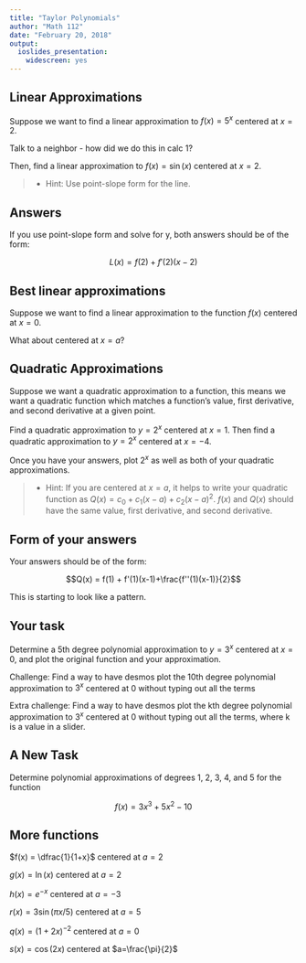```yaml
---
title: "Taylor Polynomials"
author: "Math 112"
date: "February 20, 2018"
output: 
  ioslides_presentation: 
    widescreen: yes
---
```


## Linear Approximations

Suppose we want to find a linear approximation to $f(x) = 5^x$ centered at $x=2$.

Talk to a neighbor - how did we do this in calc 1?

Then, find a linear approximation to $f(x)=\sin(x)$ centered at $x=2$.

>- Hint: Use point-slope form for the line.

## Answers

If you use point-slope form and solve for y, both answers should be of the form:

$$L(x) = f(2)+f'(2)(x-2)$$

## Best linear approximations

Suppose we want to find a linear approximation to the function $f(x)$ centered at $x=0$.

What about centered at $x=a$?

## Quadratic Approximations

Suppose we want a quadratic approximation to a function, this means we want a quadratic function which matches a function's value, first derivative, and second derivative at a given point.

Find a quadratic approximation to $y = 2^x$ centered at $x=1$. Then find a quadratic approximation to $y = 2^x$ centered at $x=-4$.

Once you have your answers, plot $2^x$ as well as both of your quadratic approximations.

>- Hint: If you are centered at $x=a$, it helps to write your quadratic function as $Q(x) = c_0 + c_1(x-a) + c_2(x-a)^2$. $f(x)$ and $Q(x)$ should have the same value, first derivative, and second derivative.

## Form of your answers

Your answers should be of the form:

$$Q(x) = f(1) + f'(1)(x-1)+\frac{f''(1)(x-1)}{2}$$

This is starting to look like a pattern.

## Your task

Determine a 5th degree polynomial approximation to $y=3^x$ centered at $x=0$, and plot the original function and your approximation.

Challenge: Find a way to have desmos plot the 10th degree polynomial approximation to $3^x$ centered at 0 without typing out all the terms

Extra challenge: Find a way to have desmos plot the kth degree polynomial approximation to $3^x$ centered at 0 without typing out all the terms, where k is a value in a slider.

## A New Task

Determine polynomial approximations of degrees 1, 2, 3, 4, and 5 for the function

$$f(x) = 3x^3+5x^2-10$$

## More functions {.columns-2}

$f(x) = \dfrac{1}{1+x}$ centered at $a=2$

$g(x) = \ln(x)$ centered at $a=2$

$h(x) = e^{-x}$ centered at $a=-3$

$r(x) = 3 \sin(\pi x/5)$ centered at $a=5$

$q(x) = (1+2x)^{-2}$ centered at $a=0$

$s(x) = \cos(2x)$ centered at $a=\frac{\pi}{2}$
